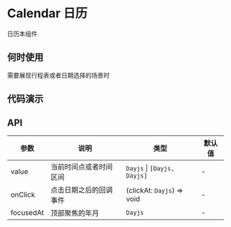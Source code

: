
# Calendar 日历

日历本组件

## 何时使用

需要展现行程表或者日期选择的场景时

## 代码演示

<Usage src='/components/calendar/basic.tsx' title='基本' description='最简单的用法。' />

## API

| 参数      | 说明                   | 类型                        | 默认值 |
| --------- | ---------------------- | --------------------------- | ------ |
| value     | 当前时间点或者时间区间 | `Dayjs` \| `[Dayjs, Dayjs]` | -      |
| onClick   | 点击日期之后的回调事件 | (clickAt: `Dayjs`) => void  | -      |
| focusedAt | 顶部聚焦的年月         | `Dayjs`                     | -      |
